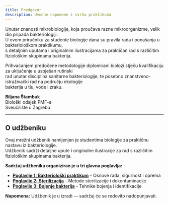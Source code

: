 ```yaml
---
title: Predgovor
description: Uvodne napomene i svrha praktikuma
---
```


Unutar znanosti mikrobiologije, koja proučava razne mikroorganizme, velik dio pripada bakteriologiji.  
U ovom priručniku za studente biologije dana su pravila rada i ponašanja u bakteriološkom praktikumu,  
s detaljnim uputama i originalnim ilustracijama za praktičan rad s različitim fiziološkim skupinama bakterija.

Prihvaćanjem predočene metodologije diplomirani biolozi stječu kvalifikaciju za uključenje u uspješan rutinski  
rad unutar disciplina sanitarne bakteriologije, te posebno znanstveno-istraživački rad na području ekologije  
bakterija u tlu, vode i zraku.

**Biljana Štambuk**  
Biološki odsjek PMF-a  
Sveučilište u Zagrebu  

---

## O udžbeniku

Ovaj mrežni udžbenik namijenjen je studentima biologije za praktičnu nastavu iz bakteriologije.  
Udžbenik sadrži detaljne upute i originalne ilustracije za rad s različitim fiziološkim skupinama bakterija.

**Sadržaj udžbenika organiziran je u tri glavna poglavlja:**

- **[Poglavlje 1: Bakteriološki praktikum](/poglavlje-1/)** - Osnove rada, sigurnost i oprema
- **[Poglavlje 2: Sterilizacija](/poglavlje-2/)** - Metode sterilizacije i dekontaminacije  
- **[Poglavlje 3: Bojenje bakterija](/poglavlje-3/)** - Tehnike bojenja i identifikacije

**Napomena:** Udžbenik je u izradi — sadržaj će se redovito nadopunjavati.
